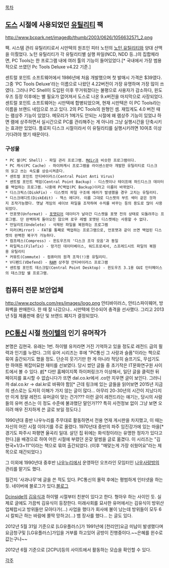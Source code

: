 [[목차]]

== [[도스]] 시절에 사용되었던 [[유틸리티]] 팩 ==
http://www.bcpark.net/imagedb/thumb/2003/0626/1056632571_2.png

팩. 시스템 관리 유틸리티로서 시만텍의 원조인 피터 노턴의 [[노턴 유틸리티]]와 양대 산맥을 이뤘었다. 노턴 유틸리티가 각 유틸리티별 실행 파일(NCD, NDD 등..)의 집합체라면, PC Tools는 한 프로그램 내에 여러 툴의 기능이 들어있었다.[* 국내에서 가장 범용적으로 쓰였던 Pc Tools Deluxe v4.22 기준.]

센트럴 포인트 소프트웨어에서 1986년에 처음 개발했으며 첫 발매시 가격은 $39였다. 그중 'PC Tools Deluxe'라는 이름으로 나왔던 4.22버전이 가장 유명하며 가장 많이 쓰였다. 그러나 PC Shell이 도입된 이후 무거워졌다는 불평으로 사용자가 감소하다, 윈도우즈 등장 이후에는 별 필요가 없어져서 도스로 나온 9.x버전을 마지막으로 사장되었다. 센트럴 포인트 소프트웨어는 시만텍에 합병되었으며, 현재 시만텍은 이 PC Tools라는 이름을 브랜드 네임으로 쓰고 있다. 2의 PC Tools의 원형인 셈. 재밌게도 4.0 버전 때는 램상주 기능이 있었다. 메모리가 1메가도 안되는 시절에 왜 램상주 기능이 있었냐 하면 램에 상주하면서 실시간으로 PC를 관리해주는 게 아니라 그냥 실행시간을 단축시키는 효과만 있었다. 플로피 디스크 시절이라서 이 유틸리티를 실행시키려면 10여초 이상 기다려야 했기 때문이다.

=== 구성물 ===
 * PC 쉘(PC Shell) - 파일 관리 프로그램. [[Mdir]]과 비슷한 프로그램이다.
 * PC 캐시(PC Cache) - 하이퍼캐시 프로그램을 라이센스받아 개발한 유틸리티로 디스크의 읽고 쓰는 속도를 상승시켜준다.
 * 센트럴 포인트 안티바이러스(Central Point Anti Virus)
 * 센트럴 포인트 백업(Central Point Backup) - 디스켓이나 테이프에 하드디스크 데이터를 백업하는 프로그램. 나중에 PC백업(PC Backup)이라고 이름이 바뀌었다.
 * 디스크픽스(DiskFix) - 디스켓의 파일 구조에 에러가 발생했을 경우 고치는 유틸리티.
 * 디스크에디트(DiskEdit) - 헥스 에디터. 이름 그대로 디스켓의 부트 섹터 같은 것까지 조작가능했다. 옛날 게임의 세이브 파일을 조작하여 수치를 바꾸는 등의 용도로 많이 사용되었다.
 * 언포맷(Unformat) - [[포맷]]되어 데이터가 날아간 디스켓을 포맷 전의 상태로 되돌려주는 프로그램. 단 완벽하게 돌아오진 않으며 로우 레벨 포맷된 디스켓에는 사용할 수 없다.
 * 언딜리트(Undelete) - 삭제된 파일을 복원하는 프로그램
 * 미러(Mirror) - FAT를 통째로 백업하는 프로그램으로, 언포맷과 같이 쓰면 백업된 디스켓의 완벽한 복구가 가능하다.
 * 컴프레스(Compress) - 윈도우즈의 '디스크 조각 모음'과 동일
 * 파일픽스(Filefix) - 망가진 데이터베이스, 워드프로세서, 스프레드시트 파일의 복원용 유틸리티
 * 커뮤트(Commute) - 컴퓨터의 원격 조작(!)용 유틸리티.
 * V디펜드(VDefend) - [[RAM]] 상주형 안티바이러스 프로그램
 * 센트럴 포인트 데스크탑(Central Point Desktop) - 윈도우즈 3.1용 GUI 인터페이스의 데스크탑 쉘 프로그램.

== 컴퓨터 전문 보안업체 ==

http://www.pctools.com/res/images/logo.png
안티바이러스, 안티스파이웨어, 방화벽을 판매한다.
한 때 잘 나갔으나.. 시만텍에 인수되어 충격을 선사했다.
그리고 2013년 5월 제품판매 중단 및 브랜드 폐지가 결정되었다.

== [[PC통신]] 시절 [[하이텔]]의 인기 유머작가 ==
본명은 김현국. 유래는 1번.
하이텔 유저라면 거진 기억하고 있을 정도로 레전드 급의 필력과 인기를 누렸다. 그의 유머 시리즈는 후에 "PC통신 그 사랑과 슬픔"이라는 책으로 묶여 출간되기도 했을 정도. 단순히 웃기기만 한 게 아니라 적당히 슬프기도, 무섭기도 한 하여튼 복잡미묘한 재미를 선보였다. 당시 썼던 글들 중 초기작은 IT문화연구원 사이트에서 볼 수 있다. [http://www.dal.kr/data/humor/pctools.html #][* 다만 홈페이지쪽 하이퍼링크가 이상해서, 일단 글을 클릭한 뒤 페이지를 표시할 수 없습니다가 뜨면 dal.co.kr에서 .co만 지우면 글이 보인다. 그러니까 dal.co.kr -> dal.kr로 바꿔야 함][* 근데 링크에 있는 글들을 읽어보면 2015년 지금의 센스로는 도저히 이해가 가지 않는 글이 많다... 아무리 20-30년의 시간이 지났다지만 이게 정말 레전드 유머글이 맞는 건가??? 이런 글이 레전드라는 얘기는, 당시의 사람들의 유머 센스는 이 정도 수준에 불과했단 말인가??? 특히 사전정보 없이 그냥 보면 오히려 매우 진지하게 쓴 글로 보일 정도다.]

1990년대 중반 나우누리를 주무대로 활동하면서 전용 연재 게시판을 차지했고, 이 때는 자신의 어린 시절 이야기를 주로 올렸다. 1970년대 중반의 파주 임진강가에 있는 마을[* 경기도 파주시 파평면 율곡리 일대. 살던 집 뒤에는 화석정이라는 유명한 정자가 있다고 한다.]을 배경으로 하여 어린 시절에 부렸던 온갖 말썽을 글로 옮겼다. 이 시리즈는 "김현국×1/3=11"이라는 책으로 묶여 출간되었다. (이후 "매맞는게 가장 쉬웠어요"라는 제목으로 재간되었다.)

그 이외에 1990년대 중후반 [[나우누리]]에서 운영하던 오프라인 모임터인 [[나우사랑방]]의 관리를 맡기도 했다. 

월간지 '사과나무'에 글을 쓴 적도 있다. PC통신의 몰락 후에는 평범하게 인터넷을 하는 듯. 네이버에 블로그가 있다.[http://blog.naver.com/pctoolsay/ 블로그]

[[Dcinside]]의 [[김유식]]과 하이텔 시절부터 친분이 있다고 한다. 형아우 하는 사이인 듯. 실제로 글에도 가끔씩 김유식이 등장한다. 미래사회를 묘사한 유머에서는 김유식이 방위산업체랍시고 방위들만 모아다가(...) 사업을 했다가 회사에 불이 났는데 방위들이 모두 6시 칼퇴근 하는 바람에 쫄딱 망하고(...) 뱀 장사를 했다... 는 글도 있다.

2012년 5월 31일 기준으로 [LG유플러스]가 1991년에 [천리안]요금 미납이 발생했다며 요금청구및 [LG유플러스]가입을 거부를 하고있어 공방이 진행중이다.~~은혜를 윈수로 값는구나~~

2012년 6월 기준으로 [2CPU]등의 사이트에서 활동하는 모습을 확인할 수 있다.

[[각주]]
